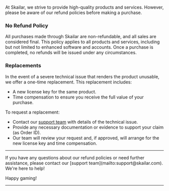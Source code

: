 At Skailar, we strive to provide high-quality products and services. However, please be aware of our refund policies before making a purchase.

### No Refund Policy

All purchases made through Skailar are non-refundable, and all sales are considered final. This policy applies to all products and services, including but not limited to enhanced software and accounts. Once a purchase is completed, no refunds will be issued under any circumstances.

### Replacements

In the event of a severe technical issue that renders the product unusable, we offer a one-time replacement. This replacement includes:
- A new license key for the same product.
- Time compensation to ensure you receive the full value of your purchase.

To request a replacement:
- Contact our [support team](mailto:support@skailar.com) with details of the technical issue.
- Provide any necessary documentation or evidence to support your claim (as Order ID).
- Our team will review your request and, if approved, will arrange for the new license key and time compensation.

---

<Card title="Need Assistance?" icon="headset" href="https://discord.gg/skailar">
If you have any questions about our refund policies or need further assistance, please contact our [support team](mailto:support@skailar.com). We're here to help!

Happy gaming!
</Card>

---